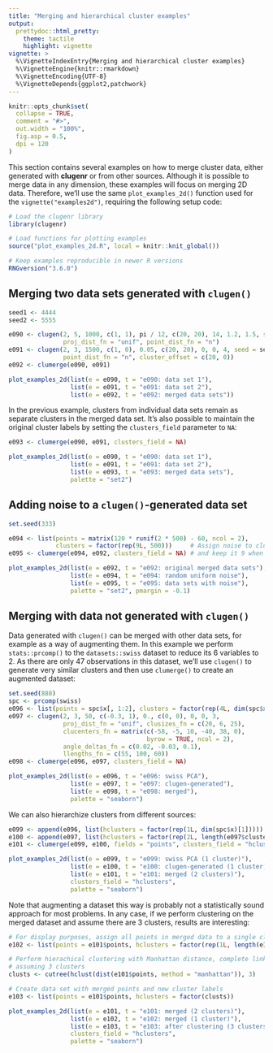 ```yaml
---
title: "Merging and hierarchical cluster examples"
output:
  prettydoc::html_pretty:
    theme: tactile
    highlight: vignette
vignette: >
  %\VignetteIndexEntry{Merging and hierarchical cluster examples}
  %\VignetteEngine{knitr::rmarkdown}
  %\VignetteEncoding{UTF-8}
  %\VignetteDepends{ggplot2,patchwork}
---
```


```r
knitr::opts_chunk$set(
  collapse = TRUE,
  comment = "#>",
  out.width = "100%",
  fig.asp = 0.5,
  dpi = 120
)
```

This section contains several examples on how to merge cluster data, either
generated with **clugenr** or from other sources. Although it is possible to
merge data in any dimension, these examples will focus on merging 2D data.
Therefore, we'll use the same `plot_examples_2d()` function used for the
`vignette("examples2d")`, requiring the following setup code:

```r
# Load the clugenr library
library(clugenr)

# Load functions for plotting examples
source("plot_examples_2d.R", local = knitr::knit_global())

# Keep examples reproducible in newer R versions
RNGversion("3.6.0")
```

## Merging two data sets generated with `clugen()`

```r
seed1 <- 4444
seed2 <- 5555
```

```r
e090 <- clugen(2, 5, 1000, c(1, 1), pi / 12, c(20, 20), 14, 1.2, 1.5, seed = seed1,
               proj_dist_fn = "unif", point_dist_fn = "n")
e091 <- clugen(2, 3, 1500, c(1, 0), 0.05, c(20, 20), 0, 0, 4, seed = seed2,
               point_dist_fn = "n", cluster_offset = c(20, 0))
e092 <- clumerge(e090, e091)
```

```r
plot_examples_2d(list(e = e090, t = "e090: data set 1"),
                 list(e = e091, t = "e091: data set 2"),
                 list(e = e092, t = "e092: merged data sets"))
```

In the previous example, clusters from individual data sets remain as separate
clusters in the merged data set. It's also possible to maintain the original
cluster labels by setting the `clusters_field` parameter to `NA`:

```r
e093 <- clumerge(e090, e091, clusters_field = NA)
```

```r
plot_examples_2d(list(e = e090, t = "e090: data set 1"),
                 list(e = e091, t = "e091: data set 2"),
                 list(e = e093, t = "e093: merged data sets"),
                 palette = "set2")
```

## Adding noise to a `clugen()`-generated data set

```r
set.seed(333)

e094 <- list(points = matrix(120 * runif(2 * 500) - 60, ncol = 2),
             clusters = factor(rep(9L, 500)))     # Assign noise to cluster 9
e095 <- clumerge(e094, e092, clusters_field = NA) # and keep it 9 when merging
```

```r
plot_examples_2d(list(e = e092, t = "e092: original merged data sets"),
                 list(e = e094, t = "e094: random uniform noise"),
                 list(e = e095, t = "e095: data sets with noise"),
                 palette = "set2", pmargin = -0.1)
```

## Merging with data not generated with `clugen()`

Data generated with `clugen()` can be merged with other data sets, for example as
a way of augmenting them. In this example we perform `stats::prcomp()` to
the `datasets::swiss` dataset to reduce its 6 variables to 2. As there are only
47 observations in this dataset, we'll use `clugen()` to generate very similar
clusters and then use `clumerge()` to create an augmented dataset:

```r
set.seed(888)
spc <- prcomp(swiss)
e096 <- list(points = spc$x[, 1:2], clusters = factor(rep(4L, dim(spc$x)[1])))
e097 <- clugen(2, 3, 50, c(-0.3, 1), 0., c(0, 0), 0, 0, 3,
               proj_dist_fn = "unif", clusizes_fn = c(20, 6, 25),
               clucenters_fn = matrix(c(-58, -5, 10, -40, 38, 0),
                                      byrow = TRUE, ncol = 2),
               angle_deltas_fn = c(0.02, -0.03, 0.1),
               llengths_fn = c(55, 100, 60))
e098 <- clumerge(e096, e097, clusters_field = NA)
```

```r
plot_examples_2d(list(e = e096, t = "e096: swiss PCA"),
                 list(e = e097, t = "e097: clugen-generated"),
                 list(e = e098, t = "e098: merged"),
                 palette = "seaborn")
```

We can also hierarchize clusters from different sources:

```r
e099 <- append(e096, list(hclusters = factor(rep(1L, dim(spc$x)[1]))))
e100 <- append(e097, list(hclusters = factor(rep(2L, length(e097$clusters)))))
e101 <- clumerge(e099, e100, fields = "points", clusters_field = "hclusters")
```

```r
plot_examples_2d(list(e = e099, t = "e099: swiss PCA (1 cluster)"),
                 list(e = e100, t = "e100: clugen-generated (1 cluster)"),
                 list(e = e101, t = "e101: merged (2 clusters)"),
                 clusters_field = "hclusters",
                 palette = "seaborn")
```

Note that augmenting a dataset this way is probably not a statistically sound
approach for most problems. In any case, if we perform clustering on the merged
dataset and assume there are 3 clusters, results are interesting:

```r
# For display purposes, assign all points in merged data to a single cluster
e102 <- list(points = e101$points, hclusters = factor(rep(1L, length(e101$hclusters))))

# Perform hierachical clustering with Manhattan distance, complete linkage and
# assuming 3 clusters
clusts <- cutree(hclust(dist(e101$points, method = "manhattan")), 3)

# Create data set with merged points and new cluster labels
e103 <- list(points = e101$points, hclusters = factor(clusts))
```

```r
plot_examples_2d(list(e = e101, t = "e101: merged (2 clusters)"),
                 list(e = e102, t = "e102: merged (1 cluster)"),
                 list(e = e103, t = "e103: after clustering (3 clusters)"),
                 clusters_field = "hclusters",
                 palette = "seaborn")
```
